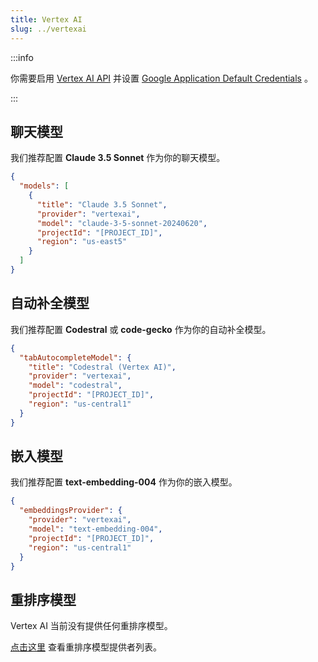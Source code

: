 ```yaml
---
title: Vertex AI
slug: ../vertexai
---
```


:::info

你需要启用 [Vertex AI API](https://console.cloud.google.com/marketplace/product/google/aiplatform.googleapis.com) 并设置 [Google Application Default Credentials](https://cloud.google.com/docs/authentication/provide-credentials-adc) 。

:::

## 聊天模型

我们推荐配置 **Claude 3.5 Sonnet** 作为你的聊天模型。

```json title="config.json"
{
  "models": [
    {
      "title": "Claude 3.5 Sonnet",
      "provider": "vertexai",
      "model": "claude-3-5-sonnet-20240620",
      "projectId": "[PROJECT_ID]",
      "region": "us-east5"
    }
  ]
}
```

## 自动补全模型

我们推荐配置 **Codestral** 或 **code-gecko** 作为你的自动补全模型。

```json title="config.json"
{
  "tabAutocompleteModel": {
    "title": "Codestral (Vertex AI)",
    "provider": "vertexai",
    "model": "codestral",
    "projectId": "[PROJECT_ID]",
    "region": "us-central1"
  }
}
```

## 嵌入模型

我们推荐配置 **text-embedding-004** 作为你的嵌入模型。

```json title="config.json"
{
  "embeddingsProvider": {
    "provider": "vertexai",
    "model": "text-embedding-004",
    "projectId": "[PROJECT_ID]",
    "region": "us-central1"
  }
}
```

## 重排序模型

Vertex AI 当前没有提供任何重排序模型。

[点击这里](../../model-roles/reranking.mdx) 查看重排序模型提供者列表。
